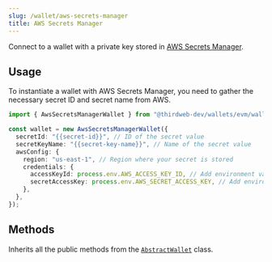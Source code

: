 ```yaml
---
slug: /wallet/aws-secrets-manager
title: AWS Secrets Manager
---
```


Connect to a wallet with a private key stored in [AWS Secrets Manager](https://aws.amazon.com/secrets-manager/).

## Usage

To instantiate a wallet with AWS Secrets Manager, you need to gather the necessary secret ID and secret name from AWS.

```typescript
import { AwsSecretsManagerWallet } from "@thirdweb-dev/wallets/evm/wallets/aws-secrets-manager";

const wallet = new AwsSecretsManagerWallet({
  secretId: "{{secret-id}}", // ID of the secret value
  secretKeyName: "{{secret-key-name}}", // Name of the secret value
  awsConfig: {
    region: "us-east-1", // Region where your secret is stored
    credentials: {
      accessKeyId: process.env.AWS_ACCESS_KEY_ID, // Add environment variables to store your AWS credentials
      secretAccessKey: process.env.AWS_SECRET_ACCESS_KEY, // Add environment variables to store your AWS credentials
    },
  },
});
```

## Methods

Inherits all the public methods from the [`AbstractWallet`](interfaces/abstract-wallet) class.
